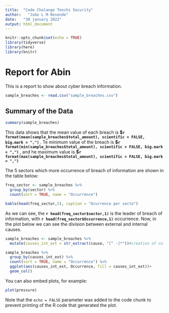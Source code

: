 ```yaml
---
title:  "Code Chalange Tenchi Security"
author:   "João L M Resende"
date:   "30 january 2022"
output: html_document
---
```


```r
knitr::opts_chunk$set(echo = TRUE)
library(tidyverse)
library(here)
library(knitr)

```

# Report for Abin 
This is a report to show about cyber breach information. 
```r
sample_breaches <- read.csv("sample_breaches.csv")
```

## Summary of the Data

```r
summary(sample_breaches)
```

  This data shows that the mean value of each breach is **\$`r format(mean(sample_breaches$total_amount), scientific = FALSE, big.mark = ",")` **. Te minimum value of the breach is **\$`r format(min(sample_breaches$total_amount), scientific = FALSE, big.mark = ",")` **, and he maximum value is **\$`r format(max(sample_breaches$total_amount), scientific = FALSE, big.mark = ",")` **
  
The 5 sectors which more occurrence of breach of information are shown in the table below:

```r

freq_sector <- sample_breaches %>% 
  group_by(sector) %>% 
  count(sort = TRUE, name = "Occurrence")

kable(head(freq_sector,5), caption = "Ocurrence per secto")

```

As we can see, the **`r head(freq_sector$sector,1)`** is the leader of breach of information, with **`r head(freq_sector$Occurrence,1)`** occurrence.  Now, in the plot below we can see the division between external and internal causes.  

```r

sample_breaches <- sample_breaches %>% 
  mutate(causes_int_ext = str_extract(cause, "[^ -]*"))#creation of column to divide causes in externals and internals

sample_breaches %>% 
  group_by(causes_int_ext) %>% 
  count(sort = TRUE, name = "Occurrence") %>% 
  ggplot(aes(causes_int_ext, Occurrence, fill = causes_int_ext))+
  geom_col()

```


You can also embed plots, for example:

```r
plot(pressure)
```

Note that the `echo = FALSE` parameter was added to the code chunk to prevent printing of the R code that generated the plot.
